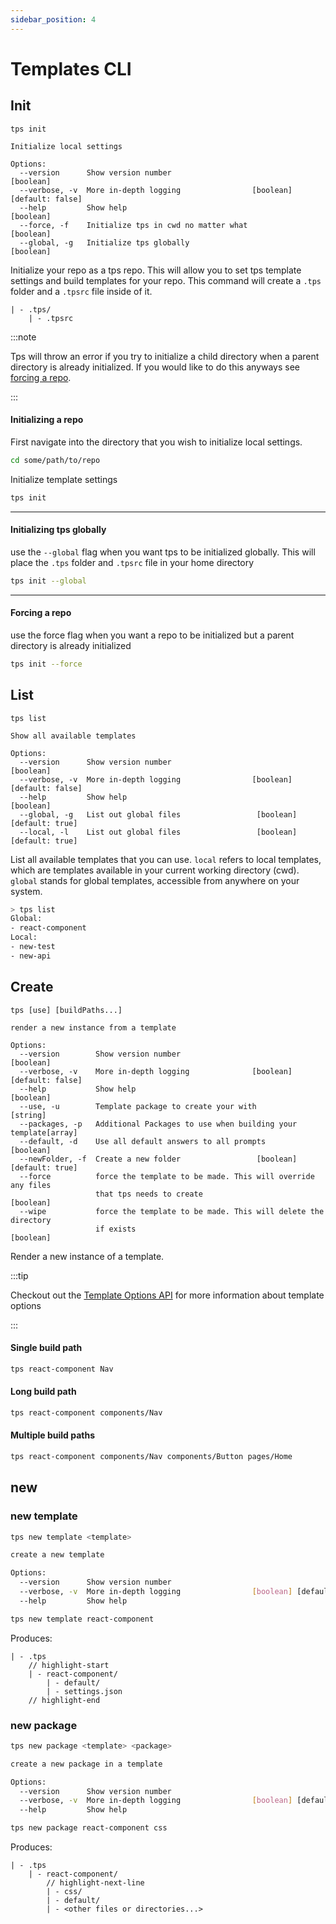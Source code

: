 ```yaml
---
sidebar_position: 4
---
```



# Templates CLI

## Init

```text
tps init

Initialize local settings

Options:
  --version      Show version number                                   [boolean]
  --verbose, -v  More in-depth logging                [boolean] [default: false]
  --help         Show help                                             [boolean]
  --force, -f    Initialize tps in cwd no matter what                  [boolean]
  --global, -g   Initialize tps globally                               [boolean]
```

Initialize your repo as a tps repo. This will allow you to set tps template
settings and build templates for your repo. This command will create a `.tps`
folder and a `.tpsrc` file inside of it.

```text
| - .tps/
	| - .tpsrc
```

:::note

Tps will throw an error if you try to initialize a child directory when a parent
directory is already initialized. If you would like to do this anyways see
[forcing a repo](#forcing-a-repo).

:::

#### Initializing a repo

First navigate into the directory that you wish to initialize local settings.

```bash
cd some/path/to/repo
```

Initialize template settings

```bash
tps init
```

---

#### Initializing tps globally

use the `--global` flag when you want tps to be initialized globally. This will
place the `.tps` folder and `.tpsrc` file in your home directory

```bash
tps init --global
```

---

#### Forcing a repo

use the force flag when you want a repo to be initialized but a parent directory
is already initialized

```bash
tps init --force
```

## List

```text
tps list

Show all available templates

Options:
  --version      Show version number                                   [boolean]
  --verbose, -v  More in-depth logging                [boolean] [default: false]
  --help         Show help                                             [boolean]
  --global, -g   List out global files                 [boolean] [default: true]
  --local, -l    List out global files                 [boolean] [default: true]
```

List all available templates that you can use. `local` refers to local
templates, which are templates available in your current working directory
(cwd). `global` stands for global templates, accessible from anywhere on your
system.

<Example>

```bash
> tps list
Global:
- react-component
Local:
- new-test
- new-api
```

</Example>

## Create

```text
tps [use] [buildPaths...]

render a new instance from a template

Options:
  --version        Show version number                                 [boolean]
  --verbose, -v    More in-depth logging              [boolean] [default: false]
  --help           Show help                                           [boolean]
  --use, -u        Template package to create your with                 [string]
  --packages, -p   Additional Packages to use when building your template[array]
  --default, -d    Use all default answers to all prompts              [boolean]
  --newFolder, -f  Create a new folder                 [boolean] [default: true]
  --force          force the template to be made. This will override any files
                   that tps needs to create                            [boolean]
  --wipe           force the template to be made. This will delete the directory
                   if exists                                           [boolean]
```

Render a new instance of a template.

:::tip

Checkout out the [Template Options API](./template#options) for more information
about template options

:::

#### Single build path

```bash
tps react-component Nav
```

#### Long build path

```bash
tps react-component components/Nav
```

#### Multiple build paths

```bash
tps react-component components/Nav components/Button pages/Home
```

## new

### new template

```bash
tps new template <template>

create a new template

Options:
  --version      Show version number                                   [boolean]
  --verbose, -v  More in-depth logging                [boolean] [default: false]
  --help         Show help                                             [boolean]
```

<Example>

```bash
tps new template react-component
```

Produces:

```text
| - .tps
	// highlight-start
	| - react-component/
		| - default/
		| - settings.json
	// highlight-end
```

</Example>

### new package

```bash
tps new package <template> <package>

create a new package in a template

Options:
  --version      Show version number                                   [boolean]
  --verbose, -v  More in-depth logging                [boolean] [default: false]
  --help         Show help                                             [boolean]
```

<Example>

```bash
tps new package react-component css
```

Produces:

```text
| - .tps
	| - react-component/
		// highlight-next-line
		| - css/
		| - default/
		| - <other files or directories...>
```

</Example>
